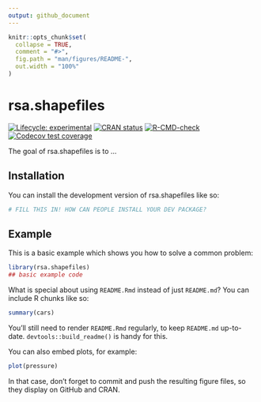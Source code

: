 ```yaml
---
output: github_document
---
```


<!-- README.md is generated from README.Rmd. Please edit that file -->

```r
knitr::opts_chunk$set(
  collapse = TRUE,
  comment = "#>",
  fig.path = "man/figures/README-",
  out.width = "100%"
)
```

# rsa.shapefiles

<!-- badges: start -->
[![Lifecycle: experimental](https://img.shields.io/badge/lifecycle-experimental-orange.svg)](https://lifecycle.r-lib.org/articles/stages.html#experimental)
[![CRAN status](https://www.r-pkg.org/badges/version/rsa.shapefiles)](https://CRAN.R-project.org/package=rsa.shapefiles)
[![R-CMD-check](https://github.com/WihanZA/rsa.shapefiles/actions/workflows/R-CMD-check.yaml/badge.svg)](https://github.com/WihanZA/rsa.shapefiles/actions/workflows/R-CMD-check.yaml)
[![Codecov test coverage](https://codecov.io/gh/WihanZA/rsa.shapefiles/graph/badge.svg)](https://app.codecov.io/gh/WihanZA/rsa.shapefiles)
<!-- badges: end -->

The goal of rsa.shapefiles is to ...

## Installation

You can install the development version of rsa.shapefiles like so:

``` r
# FILL THIS IN! HOW CAN PEOPLE INSTALL YOUR DEV PACKAGE?
```

## Example

This is a basic example which shows you how to solve a common problem:

```r
library(rsa.shapefiles)
## basic example code
```

What is special about using `README.Rmd` instead of just `README.md`? You can include R chunks like so:

```r
summary(cars)
```

You'll still need to render `README.Rmd` regularly, to keep `README.md` up-to-date. `devtools::build_readme()` is handy for this.

You can also embed plots, for example:

```r
plot(pressure)
```

In that case, don't forget to commit and push the resulting figure files, so they display on GitHub and CRAN.
